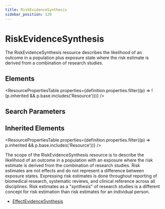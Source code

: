 ```yaml
---
title: RiskEvidenceSynthesis
sidebar_position: 120
---
```



# RiskEvidenceSynthesis

The <Link to="/docs/api/fhir/resources/riskevidencesynthesis">RiskEvidenceSynthesis</Link> resource describes the likelihood of an outcome in a population plus exposure state where the risk estimate is derived from a combination of research studies.

<Tabs queryString="section">
  <TabItem value="schema" label="Schema" default>

## Elements

<ResourcePropertiesTable
  properties={definition.properties.filter((p) => !(p.inherited && p.base.includes('Resource')))}
/>

## Search Parameters

<SearchParamsTable searchParams={definition.searchParameters} />

## Inherited Elements

<ResourcePropertiesTable properties={definition.properties.filter((p) => p.inherited && p.base.includes('Resource'))} />

  </TabItem>
  <TabItem value="usage" label="Usage">
<div> <a name="bnc"></a> <p> The scope of the <Link to="/docs/api/fhir/resources/riskevidencesynthesis">RiskEvidenceSynthesis</Link> resource is to describe the likelihood of an outcome in a population with an exposure where the risk estimate is derived from the combination of research studies. Risk estimates are not effects and do not represent a difference between exposure states. Expressing risk estimates is done throughout reporting of biomedical research, systematic reviews, and clinical reference across all disciplines. Risk estimates as a "synthesis" of research studies is a different concept for risk estimation than risk estimates for an individual person.    </p> </div>
  </TabItem>


  <TabItem value="referencedBy" label="Referenced By">
<ul><li><a href="/docs/api/fhir/resources/effectevidencesynthesis">EffectEvidenceSynthesis</a></li></ul>
  </TabItem>
</Tabs>
